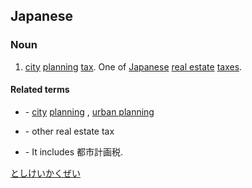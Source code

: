 ==Japanese==
{{ja-kanjitab|と|し|けい|かく|ぜい|yomi=o}}

===Noun===
{{ja-noun|としけいかくぜい}}

# [[city]] [[planning]] [[tax]]. One of [[Japanese]] [[real estate]] [[tax|taxes]].

====Related terms====
* {{l|ja|都市計画}} - [[city]] [[plan|planning]] , [[urban planning]]
* {{l|ja|固定資産税}} - other real estate tax
* {{l|ja|公租公課}} - It includes 都市計画税.

[[Category:ja:Taxation|としけいかくぜい]]